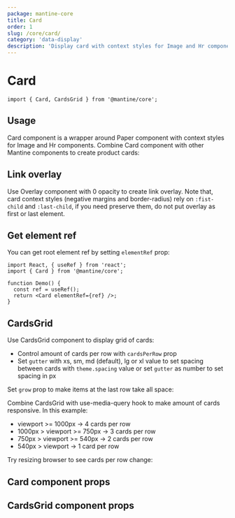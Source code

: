 ```yaml
---
package: mantine-core
title: Card
order: 1
slug: /core/card/
category: 'data-display'
description: 'Display card with context styles for Image and Hr components'
---
```



# Card

<PageHeader source="mantine-core/src/Card/Card.tsx" docs="core/Card.mdx" package="@mantine/core" />

```tsx
import { Card, CardsGrid } from '@mantine/core';
```

## Usage

Card component is a wrapper around <GatsbyLink to="/core/paper/">Paper</GatsbyLink> component
with context styles for <GatsbyLink to="/core/image/">Image</GatsbyLink> and <GatsbyLink to="/core/hr/">Hr</GatsbyLink>
components. Combine Card component with other Mantine components to create product cards:

<CardBaseDemo />

## Link overlay

Use <GatsbyLink to="/core/overlay/">Overlay</GatsbyLink> component with 0 opacity
to create link overlay. Note that, card context styles (negative margins and border-radius) rely on `:fist-child` and `:last-child`,
if you need preserve them, do not put overlay as first or last element.

<CardOverlayDemo />

## Get element ref

You can get root element ref by setting `elementRef` prop:

```tsx
import React, { useRef } from 'react';
import { Card } from '@mantine/core';

function Demo() {
  const ref = useRef();
  return <Card elementRef={ref} />;
}
```

## CardsGrid

Use CardsGrid component to display grid of cards:

- Control amount of cards per row with `cardsPerRow` prop
- Set `gutter` with xs, sm, md (default), lg or xl value to set spacing between cards with `theme.spacing` value or set `gutter` as number to set spacing in px

<CardsGridDemo />

Set `grow` prop to make items at the last row take all space:

<CardsGridGrowDemo />

Combine CardsGrid with <GatsbyLink to="/hooks/use-media-query">use-media-query</GatsbyLink> hook to make amount of cards responsive.
In this example:

- viewport >= 1000px -> 4 cards per row
- 1000px > viewport >= 750px -> 3 cards per row
- 750px > viewport >= 540px -> 2 cards per row
- 540px > viewport -> 1 card per row

Try resizing browser to see cards per row change:

<CardsGridBreakpointsDemo />

## Card component props

<PropsTable component="Card" />

## CardsGrid component props

<PropsTable component="CardsGrid" />
